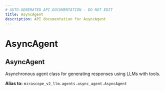 ```yaml
---
# AUTO-GENERATED API DOCUMENTATION - DO NOT EDIT
title: AsyncAgent
description: API documentation for AsyncAgent
---
```


# AsyncAgent

## <ApiType type="Alias" path="agents/decorator/AsyncAgent" symbolName="AsyncAgent" /> AsyncAgent

Asynchronous agent class for generating responses using LLMs with tools.


**Alias to:** `mirascope_v2_llm.agents.async_agent.AsyncAgent`
